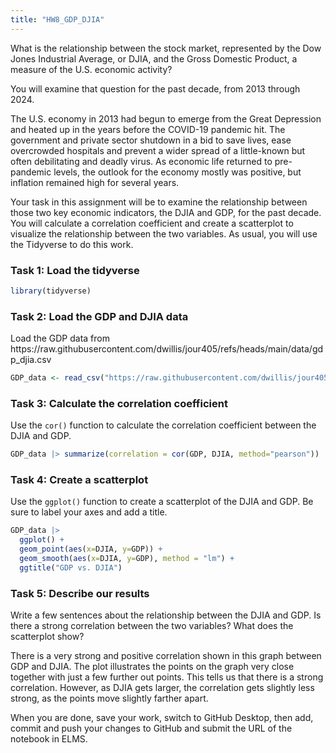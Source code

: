 ```yaml
---
title: "HW8_GDP_DJIA"
---
```


What is the relationship between the stock market, represented by the Dow Jones Industrial Average, or DJIA, and the Gross Domestic Product, a measure of the U.S. economic activity?

You will examine that question for the past decade, from 2013 through 2024.

The U.S. economy in 2013 had begun to emerge from the Great Depression and heated up in the years before the COVID-19 pandemic hit. The government and private sector shutdown in a bid to save lives, ease overcrowded hospitals and prevent a wider spread of a little-known but often debilitating and deadly virus. As economic life returned to pre-pandemic levels, the outlook for the economy mostly was positive, but inflation remained high for several years.

Your task in this assignment will be to examine the relationship between those two key economic indicators, the DJIA and GDP, for the past decade. You will calculate a correlation coefficient and create a scatterplot to visualize the relationship between the two variables. As usual, you will use the Tidyverse to do this work.

### Task 1: Load the tidyverse

```r
library(tidyverse)
```

### Task 2: Load the GDP and DJIA data

Load the GDP data from https://raw.githubusercontent.com/dwillis/jour405/refs/heads/main/data/gdp_djia.csv

```r
GDP_data <- read_csv("https://raw.githubusercontent.com/dwillis/jour405/refs/heads/main/data/gdp_djia.csv")
```

### Task 3: Calculate the correlation coefficient

Use the `cor()` function to calculate the correlation coefficient between the DJIA and GDP.

```r
GDP_data |> summarize(correlation = cor(GDP, DJIA, method="pearson"))
```

### Task 4: Create a scatterplot

Use the `ggplot()` function to create a scatterplot of the DJIA and GDP. Be sure to label your axes and add a title.

```r
GDP_data |> 
  ggplot() +
  geom_point(aes(x=DJIA, y=GDP)) +
  geom_smooth(aes(x=DJIA, y=GDP), method = "lm") +
  ggtitle("GDP vs. DJIA")
```

### Task 5: Describe our results

Write a few sentences about the relationship between the DJIA and GDP. Is there a strong correlation between the two variables? What does the scatterplot show?

There is a very strong and positive correlation shown in this graph between GDP and DJIA. The plot illustrates the points on the graph very close together with just a few further out points. This tells us that there is a strong correlation. However, as DJIA gets larger, the correlation gets slightly less strong, as the points move slightly farther apart. 

When you are done, save your work, switch to GitHub Desktop, then add, commit and push your changes to GitHub and submit the URL of the notebook in ELMS.

